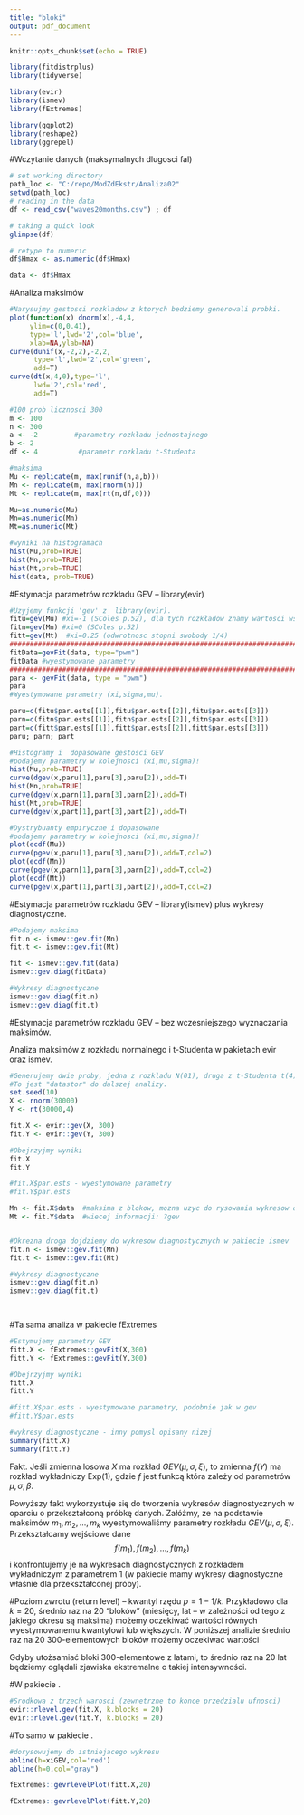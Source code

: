```yaml
---
title: "bloki"
output: pdf_document
---
```


```r
knitr::opts_chunk$set(echo = TRUE)
```

```r
library(fitdistrplus)
library(tidyverse)

library(evir)
library(ismev)
library(fExtremes)

library(ggplot2)
library(reshape2)
library(ggrepel)

```

#Wczytanie danych (maksymalnych dlugosci fal)

```r

# set working directory
path_loc <- "C:/repo/ModZdEkstr/Analiza02"
setwd(path_loc)
# reading in the data
df <- read_csv("waves20months.csv") ; df

# taking a quick look
glimpse(df)

# retype to numeric
df$Hmax <- as.numeric(df$Hmax)

data <- df$Hmax

```


#Analiza maksimów
```r


#Narysujmy gestosci rozkladow z ktorych bedziemy generowali probki.
plot(function(x) dnorm(x),-4,4,
     ylim=c(0,0.41),
     type='l',lwd='2',col='blue',
     xlab=NA,ylab=NA)
curve(dunif(x,-2,2),-2,2,
      type='l',lwd='2',col='green', 
      add=T)
curve(dt(x,4,0),type='l',
      lwd='2',col='red', 
      add=T)

```

```r
#100 prob licznosci 300
m <- 100
n <- 300
a <- -2         #parametry rozkładu jednostajnego
b <- 2
df <- 4          #parametr rozkladu t-Studenta

#maksima
Mu <- replicate(m, max(runif(n,a,b)))
Mn <- replicate(m, max(rnorm(n)))
Mt <- replicate(m, max(rt(n,df,0)))

Mu=as.numeric(Mu)
Mn=as.numeric(Mn)
Mt=as.numeric(Mt)

#wyniki na histogramach
hist(Mu,prob=TRUE)
hist(Mn,prob=TRUE)
hist(Mt,prob=TRUE)
hist(data, prob=TRUE)


```

#Estymacja parametrów rozkładu GEV -- library(evir)


```r

#Uzyjemy funkcji 'gev' z  library(evir).
fitu=gev(Mu) #xi=-1 (SColes p.52), dla tych rozkładow znamy wartosci wspołczynnika xi 
fitn=gev(Mn) #xi=0 (SColes p.52)
fitt=gev(Mt)  #xi=0.25 (odwrotnosc stopni swobody 1/4)
#######################################################################
fitData=gevFit(data, type="pwm")
fitData #wyestymowane parametry
#######################################################################
para <- gevFit(data, type = "pwm")
para
#Wyestymowane parametry (xi,sigma,mu).

paru=c(fitu$par.ests[[1]],fitu$par.ests[[2]],fitu$par.ests[[3]])
parn=c(fitn$par.ests[[1]],fitn$par.ests[[2]],fitn$par.ests[[3]])
part=c(fitt$par.ests[[1]],fitt$par.ests[[2]],fitt$par.ests[[3]])
paru; parn; part

#Histogramy i  dopasowane gestosci GEV 
#podajemy parametry w kolejnosci (xi,mu,sigma)!
hist(Mu,prob=TRUE)
curve(dgev(x,paru[1],paru[3],paru[2]),add=T)
hist(Mn,prob=TRUE)
curve(dgev(x,parn[1],parn[3],parn[2]),add=T)
hist(Mt,prob=TRUE)
curve(dgev(x,part[1],part[3],part[2]),add=T)

#Dystrybuanty empiryczne i dopasowane 
#podajemy parametry w kolejnosci (xi,mu,sigma)!
plot(ecdf(Mu))
curve(pgev(x,paru[1],paru[3],paru[2]),add=T,col=2)
plot(ecdf(Mn))
curve(pgev(x,parn[1],parn[3],parn[2]),add=T,col=2)
plot(ecdf(Mt))
curve(pgev(x,part[1],part[3],part[2]),add=T,col=2)

```


#Estymacja parametrów rozkładu GEV -- library(ismev) plus wykresy diagnostyczne.


```r
#Podajemy maksima
fit.n <- ismev::gev.fit(Mn)
fit.t <- ismev::gev.fit(Mt)

fit <- ismev::gev.fit(data)
ismev::gev.diag(fitData)

#Wykresy diagnostyczne 
ismev::gev.diag(fit.n)
ismev::gev.diag(fit.t)

```


#Estymacja parametrów rozkładu GEV -- bez wczesniejszego wyznaczania maksimów. 

Analiza maksimów z rozkładu normalnego i t-Studenta w pakietach evir oraz ismev.

```r

#Generujemy dwie proby, jedna z rozkladu N(01), druga z t-Studenta t(4) licznosci: 30000.
#To jest "datastor" do dalszej analizy.
set.seed(10)
X <- rnorm(30000)
Y <- rt(30000,4)

fit.X <- evir::gev(X, 300)
fit.Y <- evir::gev(Y, 300)

#Obejrzyjmy wyniki 
fit.X
fit.Y

#fit.X$par.ests - wyestymowane parametry
#fit.Y$par.ests

Mn <- fit.X$data  #maksima z blokow, mozna uzyc do rysowania wykresow diagnostycznych
Mt <- fit.Y$data  #wiecej informacji: ?gev 


#Okrezna droga dojdziemy do wykresow diagnostycznych w pakiecie ismev
fit.n <- ismev::gev.fit(Mn)
fit.t <- ismev::gev.fit(Mt)

#Wykresy diagnostyczne 
ismev::gev.diag(fit.n)
ismev::gev.diag(fit.t)

  
```

#Ta sama analiza w pakiecie fExtremes


```r
#Estymujemy parametry GEV
fitt.X <- fExtremes::gevFit(X,300)
fitt.Y <- fExtremes::gevFit(Y,300)

#Obejrzyjmy wyniki
fitt.X
fitt.Y

#fitt.X$par.ests - wyestymowane parametry, podobnie jak w gev
#fitt.Y$par.ests

#wykresy diagnostyczne - inny pomysl opisany nizej
summary(fitt.X)
summary(fitt.Y)
```


Fakt. Jeśli zmienna losowa $X$ ma rozkład $GEV(\mu,\sigma,\xi)$, to zmienna $f(Y)$ ma rozkład wykładniczy $\mbox{Exp}(1)$, gdzie $f$ jest funkcą która zależy od parametrów $\mu, \sigma, \beta$.

Powyższy fakt wykorzystuje się do tworzenia wykresów diagnostycznych w oparciu o przekształconą  próbkę danych. Załóżmy, że na podstawie maksimów $m_1, m_2, \ldots, m_k$
wyestymowaliśmy parametry rozkładu $GEV(\mu,\sigma,\xi)$. Przekształcamy wejściowe dane 
$$f(m_1), f(m_2), \ldots, f(m_k)$$
i konfrontujemy je na wykresach diagnostycznych z rozkładem wykładniczym z parametrem 1 (w pakiecie \texttt{fExtremes} mamy wykresy diagnostyczne właśnie dla przekształconej próby).


#Poziom zwrotu (return level) -- kwantyl rzędu $p=1-1/k$.
Przykładowo dla $k=20$, średnio raz na 20 "bloków" (miesięcy, lat -- w zależności od tego z jakiego okresu są maksima) możemy oczekiwać wartości równych wyestymowanemu kwantylowi lub większych. W poniższej analizie średnio raz na 20 300-elementowych bloków możemy oczekiwać wartości
\begin{itemize}
\item 3.70 i wiecej,
\item 10.37 i wiecej.
\end{itemize}
Gdyby utożsamiać bloki 300-elementowe z latami, to średnio raz na 20 lat będziemy oglądali zjawiska ekstremalne o takiej intensywności.

#W pakiecie \texttt{evir}. 

```r
#Srodkowa z trzech warosci (zewnetrzne to konce przedzialu ufnosci)
evir::rlevel.gev(fit.X, k.blocks = 20)
evir::rlevel.gev(fit.Y, k.blocks = 20)


```

#To samo w pakiecie \texttt{fExtremes}.
```r


#dorysowujemy do istniejacego wykresu
abline(h=xiGEV,col='red')
abline(h=0,col="gray")

fExtremes::gevrlevelPlot(fitt.X,20)

fExtremes::gevrlevelPlot(fitt.Y,20)

```





